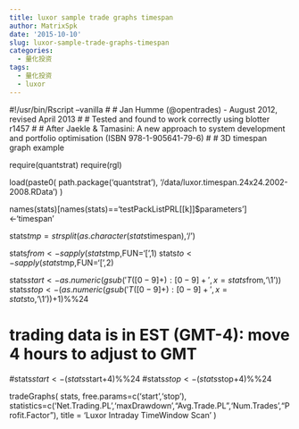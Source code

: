 ```yaml
---
title: luxor sample trade graphs timespan
author: MatrixSpk
date: '2015-10-10'
slug: luxor-sample-trade-graphs-timespan
categories:
  - 量化投资
tags:
  - 量化投资
  - luxor
---
```

#!/usr/bin/Rscript --vanilla
#
# Jan Humme (@opentrades) - August 2012, revised April 2013
#
# Tested and found to work correctly using blotter r1457
#
# After Jaekle & Tamasini: A new approach to system development and portfolio optimisation (ISBN 978-1-905641-79-6)
#
# 3D timespan graph example

require(quantstrat)
require(rgl)

load(paste0(
        path.package('quantstrat'),
        '/data/luxor.timespan.24x24.2002-2008.RData')
)

names(stats)[names(stats)=='testPackListPRL[[k]]$parameters']<-'timespan'

stats$tmp = strsplit(as.character(stats$timespan),'/')

stats$from<-sapply(stats$tmp,FUN='[',1)
stats$to<-sapply(stats$tmp,FUN='[',2)

stats$start<-as.numeric(gsub('T([0-9]+):[0-9]+',x=stats$from,'\\1'))
stats$stop<-(as.numeric(gsub('T([0-9]+):[0-9]+',x=stats$to,'\\1'))+1)%%24

# trading data is in EST (GMT-4): move 4 hours to adjust to GMT
#stats$start<-(stats$start+4)%%24
#stats$stop<-(stats$stop+4)%%24

tradeGraphs(
	stats,
	free.params=c('start','stop'),
	statistics=c('Net.Trading.PL','maxDrawdown',"Avg.Trade.PL",'Num.Trades',"Profit.Factor"),
	title = 'Luxor Intraday TimeWindow Scan'
)
